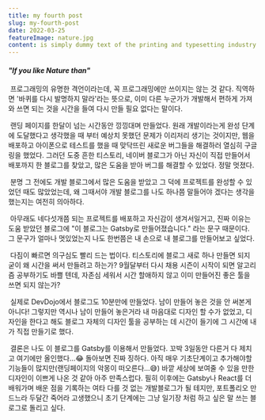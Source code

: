 ```yaml
---
title: my fourth post
slug: my-fourth-post
date: 2022-03-25
featureImage: nature.jpg
content: is simply dummy text of the printing and typesetting industry. Lorem Ipsum has been the industry's standard dummy text ever since the 1500s, when an unknown printer took a galley of type and scrambled it to make a type specimen book. It has survived not only five centuries, but also the leap into electronic typesetting, remaining essentially unchanged. It was popularised in the 1960s with the release of Letraset sheets containing Lorem Ipsum passages, and more recently with desktop publishing software like Aldus PageMaker including versions of Lorem Ipsum.
---
```


#### <em>"If you like Nature than"</em>

&nbsp;프로그래밍의 유명한 격언이라는데, 꼭 프로그래밍에만 쓰이지는 않는 것 같다.
직역하면 '바퀴를 다시 발명하지 말라'라는 뜻으로, 이미 다른 누군가가 개발해서
편하게 가져와 쓰면 되는 것을 시간을 들여 다시 만들 필요 없다는 말이다.


&nbsp;랜딩 페이지를 한달이 넘는 시간동안 낑낑대며 만들었다. 원래 개발이라는게 완성 단계에 도달했다고
생각했을 때 부터 예상치 못했던 문제가 이리저리 생기는 것이지만, 웹을 배포하고 아이폰으로
테스트를 했을 때 맞닥뜨린 새로운 버그들을 해결하러 열심히 구글링을 했었다. 그러던 도중 흔한 티스토리, 네이버
블로그가 아닌 자신이 직접 만들어서 배포까지 한 블로그를 찾았고, 많은 도움을 받아 버그를 해결할 수 있었다. 정말 멋졌다.

&nbsp;분명 그 전에도 개발 블로그에서 많은 도움을 받았고 그 덕에 프로젝트를 완성할 수 있었던
때도 많았었는데, 왜 그때서야 개발 블로그를 나도 하나쯤 말들어야 겠다는 생각을 했는지는 여전히
의아하다.

&nbsp;아무래도 네다섯개쯤 되는 프로젝트를 배포하고 자신감이 생겨서일거고, 진짜 이유는 도움 받았던 블로그에
"이 블로그는 Gatsby로 만들어졌습니다." 라는 문구 때문이다. 그 문구가 얼마나 멋있었는지 나도 한번쯤은 내 손으로
내 블로그를 만들어보고 싶었다.

&nbsp;다짐이 빠르면 의구심도 빨리 드는 법이다. 티스토리에 블로그 새로 하나 만들면 되지 굳이 왜 시간을 써서 만들려고 하는가?
9월달부터 다시 채용 시즌이 시작이 되면 알고리즘 공부하기도 바쁠 텐데, 자존심 세워서 시간 할애하지 않고 이미 만들어진
좋은 툴을 쓰면 되지 않는가?

&nbsp;실제로 DevDojo에서 블로그도 10분만에 만들었다. 남이 만들어 놓은 것을 안 써본게 아니다! 그렇지만 역시나 남이 만들어 놓은거라
내 마음대로 디자인 할 수가 없었고, 디자인을 한다고 해도 블로그 자체의 디자인 툴을 공부하는 데 시간이 들기에 그 시간에 내가 직접 만들기로 했다.

&nbsp;결론은 나도 이 블로그를 Gatsby를 이용해서 만들었다. 꼬박 3일동안 다른거 다 제치고 여기에만 올인했다...😂 돌아보면
진짜 징하다. 아직 매우 기초단계이고 추가해야할 기능들이 많지만(랜딩페이지의 악몽이
떠오른다...😅) 바깥 세상에 보여줄 수 있을 만한 디자인이 이쁘게 나온 것 같아 아주 만족스럽다. 필히 이후에는 Gatsby나 React를 더 배워가며
배운 점을 기록하는 여타 다를 것 없는 개발블로그가 될 테지만, 포트폴리오 만드느라 두달간 죽어라 고생했으니 초기 단계에는
그냥 일기장 처럼 하고 싶은 말 쓰는 블로그로 돌리고 싶다.
